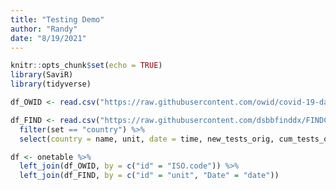 ```yaml
---
title: "Testing Demo"
author: "Randy"
date: "8/19/2021"
---
```


```r
knitr::opts_chunk$set(echo = TRUE)
library(SaviR)
library(tidyverse)
```

```r
df_OWID <- read.csv("https://raw.githubusercontent.com/owid/covid-19-data/master/public/data/testing/covid-testing-all-observations.csv")
```

```r
df_FIND <- read.csv("https://raw.githubusercontent.com/dsbbfinddx/FINDCov19TrackerData/master/processed/data_all.csv") %>%
  filter(set == "country") %>%
  select(country = name, unit, date = time, new_tests_orig, cum_tests_orig, new_cases_orig, new_deaths_orig)
```


```r
df <- onetable %>%
  left_join(df_OWID, by = c("id" = "ISO.code")) %>%
  left_join(df_FIND, by = c("id" = "unit", "Date" = "date"))
```

